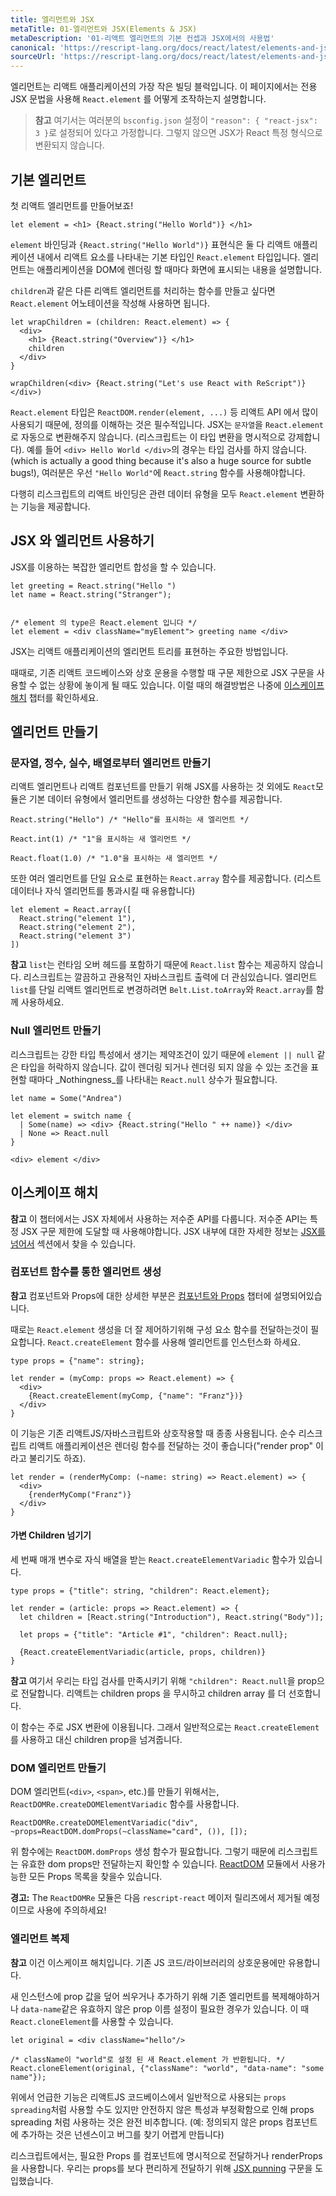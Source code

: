 ```yaml
---
title: 엘리먼트와 JSX
metaTitle: 01-엘리먼트와 JSX(Elements & JSX)
metaDescription: '01-리액트 엘리먼트의 기본 컨셉과 JSX에서의 사용법'
canonical: 'https://rescript-lang.org/docs/react/latest/elements-and-jsx'
sourceUrl: 'https://rescript-lang.org/docs/react/latest/elements-and-jsx'
---
```


엘리먼트는 리액트 애플리케이션의 가장 작은 빌딩 블럭입니다. 이 페이지에서는 전용 JSX 문법을 사용해 `React.element` 를 어떻게 조작하는지 설명합니다.

> **참고** 여기서는 여러분의 `bsconfig.json` 설정이 `"reason": { "react-jsx": 3 }`로 설정되어 있다고 가정합니다. 그렇지 않으면 JSX가 React 특정 형식으로 변환되지 않습니다.

## 기본 엘리먼트

첫 리액트 엘리먼트를 만들어보죠!

```reason
let element = <h1> {React.string("Hello World")} </h1>
```

`element` 바인딩과 `{React.string("Hello World")}` 표현식은 둘 다 리액트 애플리케이션 내에서 리액트 요소를 나타내는 기본 타입인 `React.element` 타입입니다. 엘리먼트는 애플리케이션을 DOM에 렌더링 할 때마다 화면에 표시되는 내용을 설명합니다.

`children`과 같은 다른 리액트 엘리먼트를 처리하는 함수를 만들고 싶다면 `React.element` 어노테이션을 작성해 사용하면 됩니다.

```reason
let wrapChildren = (children: React.element) => {
  <div>
    <h1> {React.string("Overview")} </h1>
    children
  </div>
}

wrapChildren(<div> {React.string("Let's use React with ReScript")} </div>)
```

`React.element` 타입은 `ReactDOM.render(element, ...)` 등 리액트 API 에서 많이 사용되기 때문에, 정의를 이해하는 것은 필수적입니다. JSX는 `문자열`을 `React.element` 로 자동으로 변환해주지 않습니다. (리스크립트는 이 타입 변환을 명시적으로 강제합니다). 예를 들어 `<div> Hello World </div>`의 경우는 타입 검사를 하지 않습니다. (which is actually a good thing because it's also a huge source for subtle bugs!), 여러분은 우선 `"Hello World"`에 `React.string` 함수를 사용해야합니다.

다행히 리스크립트의 리액트 바인딩은 관련 데이터 유형을 모두 `React.element` 변환하는 기능을 제공합니다.

## JSX 와 엘리먼트 사용하기

JSX를 이용하는 복잡한 엘리먼트 합성을 할 수 있습니다.

```reason
let greeting = React.string("Hello ")
let name = React.string("Stranger");


/* element 의 type은 React.element 입니다 */
let element = <div className="myElement"> greeting name </div>
```

JSX는 리액트 애플리케이션의 엘리먼트 트리를 표현하는 주요한 방법입니다.

때때로, 기존 리액트 코드베이스와 상호 운용을 수행할 때 구문 제한으로 JSX 구문을 사용할 수 없는 상황에 놓이게 될 때도 있습니다. 이럴 때의 해결방법은 나중에 [이스케이프 해치](#escapehatches) 챕터를 확인하세요.

## 엘리먼트 만들기

### 문자열, 정수, 실수, 배열로부터 엘리먼트 만들기

리액트 엘리먼트나 리액트 컴포넌트를 만들기 위해 JSX를 사용하는 것 외에도 `React`모듈은 기본 데이터 유형에서 엘리먼트를 생성하는 다양한 함수를 제공합니다.

```reason
React.string("Hello") /* "Hello"를 표시하는 새 엘리먼트 */

React.int(1) /* "1"을 표시하는 새 엘리먼트 */

React.float(1.0) /* "1.0"을 표시하는 새 엘리먼트 */
```

또한 여러 엘리먼트를 단일 요소로 표현하는 `React.array` 함수를 제공합니다. (리스트 데이터나 자식 엘리먼트를 통과시킬 때 유용합니다)

```reason
let element = React.array([
  React.string("element 1"),
  React.string("element 2"),
  React.string("element 3")
])
```

**참고** `list`는 런타임 오버 헤드를 포함하기 때문에 `React.list` 함수는 제공하지 않습니다. 리스크립트는 깔끔하고 관용적인 자바스크립트 출력에 더 관심있습니다. 엘리먼트 `list`를 단일 리액트 엘리먼트로 변경하려면 `Belt.List.toArray`와 `React.array`를 함께 사용하세요.

### Null 엘리먼트 만들기

리스크립트는 강한 타입 특성에서 생기는 제약조건이 있기 때문에 `element || null` 같은 타입을 허락하지 않습니다. 값이 렌더링 되거나 렌더링 되지 않을 수 있는 조건을 표현할 때마다 _Nothingness_를 나타내는 `React.null` 상수가 필요합니다.

```reason
let name = Some("Andrea")

let element = switch name {
  | Some(name) => <div> {React.string("Hello " ++ name)} </div>
  | None => React.null
}

<div> element </div>
```

## 이스케이프 해치

**참고** 이 챕터에서는 JSX 자체에서 사용하는 저수준 API를 다룹니다. 저수준 API는 특정 JSX 구문 제한에 도달할 때 사용해야합니다. JSX 내부에 대한 자세한 정보는 [JSX를 넘어서](./beyond-jsx) 섹션에서 찾을 수 있습니다.

### 컴포넌트 함수를 통한 엘리먼트 생성

**참고** 컴포넌트와 Props에 대한 상세한 부분은 [컴포넌트와 Props](./components-and-props) 챕터에 설명되어있습니다.

때로는 `React.element` 생성을 더 잘 제어하기위해 구성 요소 함수를 전달하는것이 필요합니다. `React.createElement` 함수를 사용해 엘리먼트를 인스턴스화 하세요.

```reason
type props = {"name": string};

let render = (myComp: props => React.element) => {
  <div>
    {React.createElement(myComp, {"name": "Franz"})}
  </div>
}
```

이 기능은 기존 리액트JS/자바스크립트와 상호작용할 때 종종 사용됩니다. 순수 리스크립트 리액트 애플리케이션은 렌더링 함수를 전달하는 것이 좋습니다("render prop" 이라고 불리기도 하죠).

```reason
let render = (renderMyComp: (~name: string) => React.element) => {
  <div>
    {renderMyComp("Franz")}
  </div>
}
```

#### 가변 Children 넘기기

세 번째 매개 변수로 자식 배열을 받는 `React.createElementVariadic` 함수가 있습니다.

```reason
type props = {"title": string, "children": React.element};

let render = (article: props => React.element) => {
  let children = [React.string("Introduction"), React.string("Body")];

  let props = {"title": "Article #1", "children": React.null};

  {React.createElementVariadic(article, props, children)}
}
```

**참고** 여기서 우리는 타입 검사를 만족시키기 위해 `"children": React.null`을 prop으로 전달합니다. 리액트는 children props 을 무시하고 children array 를 더 선호합니다.

이 함수는 주로 JSX 변환에 이용됩니다. 그래서 일반적으로는 `React.createElement`를 사용하고 대신 children prop을 넘겨줍니다.

### DOM 엘리먼트 만들기

DOM 엘리먼트(`<div>`, `<span>`, etc.)를 만들기 위해서는, `ReactDOMRe.createDOMElementVariadic` 함수를 사용합니다.

```reason
ReactDOMRe.createDOMElementVariadic("div", ~props=ReactDOM.domProps(~className="card", ()), []);
```

위 함수에는 `ReactDOM.domProps` 생성 함수가 필요합니다. 그렇기 때문에 리스크립트는 유효한 dom props만 전달하는지 확인할 수 있습니다. [ReactDOM](https://github.com/reasonml/reason-react/blob/master/src/ReactDOM.re#L61) 모듈에서 사용가능한 모든 Props 목록을 찾을수 있습니다.

**경고:** The `ReactDOMRe` 모듈은 다음 `rescript-react` 메이저 릴리즈에서 제거될 예정이므로 사용에 주의하세요!

### 엘리먼트 복제

**참고** 이건 이스케이프 해치입니다. 기존 JS 코드/라이브러리의 상호운용에만 유용합니다.

새 인스턴스에 prop 값을 덮어 씌우거나 추가하기 위해 기존 엘리먼트를 복제해야하거나 `data-name`같은 유효하지 않은 prop 이름 설정이 필요한 경우가 있습니다. 이 때 `React.cloneElement`를 사용할 수 있습니다.

```reason
let original = <div className="hello"/>

/* className이 "world"로 설정 된 새 React.element 가 반환됩니다. */
React.cloneElement(original, {"className": "world", "data-name": "some name"});
```

위에서 언급한 기능은 리액트JS 코드베이스에서 일반적으로 사용되는 `props spreading`처럼 사용할 수도 있지만 안전하지 않은 특성과 부정확함으로 인해 props spreading 처럼 사용하는 것은 완전 비추합니다. (예: 정의되지 않은 props 컴포넌트에 추가하는 것은 넌센스이고 버그를 찾기 어렵게 만듭니다)

리스크립트에서는, 필요한 Props 를 컴포넌트에 명시적으로 전달하거나 renderProps을 사용합니다. 우리는 props를 보다 편리하게 전달하기 위해 [JSX punning](/docs/manual/latest/jsx#punning) 구문을 도입했습니다.
